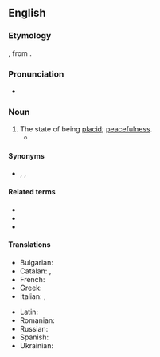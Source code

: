 ==English==

===Etymology===
{{suffix|en|placid|ity}}, from {{der|en|la|placiditās||mildness, placidity}}.

===Pronunciation===
* {{a|US}} {{IPA|en|/pləˈsɪd.ə.ti/}}

===Noun===
{{en-noun|-|+}}

# The state of being [[placid]]; [[peacefulness]].
#* {{quote-book
|en
|year=1815
|author={{w|Jane Austen}}
|title={{w|Emma}}
|volume=III
|section=chapter 10
|passage=And how could she bear such behaviour! Composure with a witness! to look on, while repeated attentions were offering to another woman, before her face, and not resent it.—That is a degree of '''placidity''', which I can neither comprehend nor respect.}}

====Synonyms====
* {{sense|state of being placid}} {{l|en|composure}}, {{l|en|peacefulness}}, {{l|en|serenity}}

====Related terms====
* {{l|en|placid}}
* {{l|en|placidly}}
* {{l|en|placidness}}

====Translations====
{{trans-top|state of being placid}}
* Bulgarian: {{t+|bg|спокойствие|n}}
* Catalan: {{t+|ca|placidesa|f}}, {{t|ca|placiditat|f}}
* French: {{t+|fr|placidité|f}}
* Greek: {{t+|el|ημεράδα|f}}
* Italian: {{t+|it|placidità|f}}, {{t|it|placidezza|f}}
{{trans-mid}}
* Latin: {{t|la|placiditās|f}}
* Romanian: {{t+|ro|placiditate|f}}
* Russian: {{t+|ru|споко́йствие|n}}
* Spanish: {{t+|es|placidez|f}}
* Ukrainian: {{t|uk|спо́кій|m}}
{{trans-bottom}}